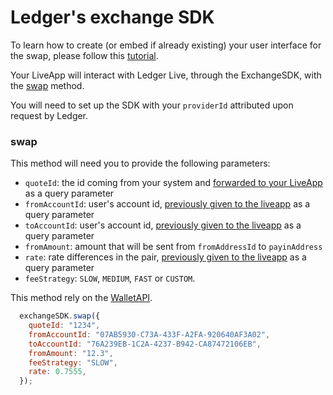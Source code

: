 # Ledger's exchange SDK

To learn how to create (or embed if already existing) your user interface for the swap, please follow this [tutorial](../../../ledger-live/discover/non-dapp).

Your LiveApp will interact with Ledger Live, through the ExchangeSDK, with the [swap](#swap) method.

You will need to set up the SDK with your `providerId` attributed upon request by Ledger.

### swap
This method will need you to provide the following parameters:

* `quoteId`: the id coming from your system and [forwarded to your LiveApp](./providers-liveapp) as a query parameter
* `fromAccountId`: user's account id, [previously given to the liveapp](./providers-liveapp) as a query parameter
* `toAccountId`: user's account id, [previously given to the liveapp](./providers-liveapp) as a query parameter
* `fromAmount`: amount that will be sent from `fromAddressId` to `payinAddress`
* `rate`: rate differences in the pair, [previously given to the liveapp](../providers-liveapp) as a query parameter
* `feeStrategy`: `SLOW`, `MEDIUM`, `FAST` or `CUSTOM`.

This method rely on the [WalletAPI](https://github.com/LedgerHQ/introduction).

```js copy
  exchangeSDK.swap({
    quoteId: "1234",
    fromAccountId: "07AB5930-C73A-433F-A2FA-920640AF3A02",
    toAccountId: "76A239EB-1C2A-4237-B942-CA87472106EB",
    fromAmount: "12.3",
    feeStrategy: "SLOW",
    rate: 0.7555,    
  });
```